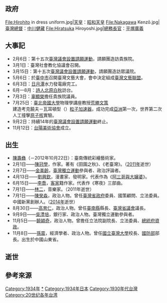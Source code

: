 {{TaiwanYearTOC|1934}}
{{Year in Taiwan|1934}}

==政府==
<gallery>
File:Hirohito in dress uniform.jpg|[[天皇|天皇]]：[[昭和天皇|昭和天皇]]
File:Nakagawa Kenzō.jpg|[[臺灣總督|臺灣總督]]：[[中川健藏|中川健藏]]
File:Hiratsuka Hiroyoshi.jpg|[[總務長官|總務長官]]：[[平塚廣義|平塚廣義]]
</gallery>

==大事記==	
*2月6日：第十五次[[臺灣議會設置請願運動|臺灣議會設置請願運動]]，請願團造訪貴族院{{r|陳2|page=209}}。
*3月1日：臺灣社會教化協議會召開{{r|杜}}。
*3月15日：第十五次[[臺灣議會設置請願運動|臺灣議會設置請願運動]]，請願團造訪眾議院{{r|陳2|page=210}}。
*5月6日：於[[臺中市_(州轄市)|臺中市]]召開臺灣文藝大會，會中決定組成[[臺灣文藝聯盟|臺灣文藝聯盟]]{{r|林}}{{r|陳}}。
*6月3日：[[日月潭|日月潭]]水力發電廠完工。
*6月—8月：[[詩人|詩人]][[北原白秋|北原白秋]]訪台。
*7月3日：[[辜顯榮|辜顯榮]]擔任貴族院議員{{r|陳2|page=210}}。
*7月25日：[[臺北帝國大學|臺北帝國大學]]物理學講座教授[[荒勝文策|荒勝文策]]建造考克饒夫－瓦耳頓型（{{lang-en|Cockcroft - Walton}}）[[粒子加速器|粒子加速器]]{{r|二}}，成功完成[[亞洲|亞洲]]第一次，世界第二次人工撞擊[[原子核|原子核]]實驗{{r|張}}。
*9月2日：持續14年的[[臺灣議會設置請願運動|臺灣議會設置請願運動]]終止{{r|陳2|page=210}}。
*11月12日：[[台陽美術協會|台陽美術協會]]成立。

==出生==
*[[陳壽彝|陳壽彝]]（－2012年10月22日）：臺南傳統彩繪藝術家。
* 2月1日——[[陳冠學|陳冠學]]，作家。著有《田園之秋》、《老臺灣》。（[[2011年臺灣|2011年]]逝世）
* 2月7日——[[金美齡|金美齡]]，[[臺灣獨立運動|臺灣獨立運動]]參與者、政治評論者。
* 4月13日——[[劉興欽|劉興欽]]，漫畫家、發明家。代表作為《[[阿三哥與大嬸婆|阿三哥與大嬸婆]]》。
* 6月15日——[[李喬_(1934年)|李喬]]，[[客家|客家]]籍作家。代表作《寒夜》三部曲。
* 7月1日——[[林二|林二]]，音樂家。（2011年逝世）
* 7月1日——[[陳癸淼|陳癸淼]]，政治人物。曾任[[臺灣省政府|臺灣省政府]]委員、國策顧問、立法委員。中國新黨創辦人。（[[2014年臺灣|2014年]]逝世）
* 8月30日——[[高育仁|高育仁]]，政治人物。曾任[[臺南縣|臺南縣]]縣長、[[臺灣省議會|臺灣省議會]]議長。
* 9月9日——[[吳澧培|吳澧培]]，銀行家、政治人物。臺灣獨立運動參與者。
* 11月5日——[[饒穎奇|饒穎奇]]，政治人物。曾擔任立法院副院長、立法委員、[[總統府資政|總統府資政]]。
* 11月8日——[[孫震_(臺灣學政界人物)|孫震]]，經濟學者、政治人物。曾任[[國立臺灣大學|國立臺灣大學]]校長、[[中華民國國防部|國防部]]部長。出生於中國山東省。

== 逝世 ==

== 參考來源 ==
{{reflist|refs=
<ref name="杜">{{Cite journal||author=杜武志 |title=〈皇民化運動與臺灣文化〉|journal=《臺北文獻》|issue=直字第139期 |date=2002-03-25 |publisher=臺北市文獻委員會 |pages=176頁}}</ref>
<ref name="林">{{cite book|author=林慧姃 |title=《吳新榮研究—一個台灣知識份子精神歷程》 |publisher=臺南縣政府 |year=2005年 |isbn=986-00-3900-3 |page=頁48}}</ref>
<ref name="陳">{{cite book|author=陳芳明 |title=《台灣新文學史》上冊 |publisher=聯經 |year=2011年 |isbn=978-957-08-3897-8 |page=頁120－122}}</ref>
<ref name="陳2">{{cite book |author=陳君愷 |title=《狂飆的年代──1920年代台灣的政治、社會與文化運動》 |publisher=日創社文化  |isbn=978-986-81251-7-9 |date=2006年10月}}</ref>
<ref name="張">{{cite journal zh |author=張幸真 |title=台灣知識社群的轉變－以台北帝國大學物理講座到台灣大學物理系為例 |pages=20 |id= |url=http://ndltd.ncl.edu.tw/cgi-bin/gs32/gsweb.cgi?o=dnclcdr&s=id=%22091NTU00493013%22.&searchmode=basic |accessdate=2012-06-11 |language=zh-tw |date=2003-07-31 |archive-date=2015-06-28 |archive-url=https://web.archive.org/web/20150628071851/http://ndltd.ncl.edu.tw/cgi-bin/gs32/gsweb.cgi?o=dnclcdr&s=id=%22091NTU00493013%22.&searchmode=basic |dead-url=no }}</ref>
<ref name="二">{{cite web|url=http://dls.ym.edu.tw/sa/dls/upload/2-3/leg/week4.pdf|title=二次大戰對科學地位的影響|accessdate=2014-12-03|language=zh-tw|deadurl=yes|archiveurl=https://web.archive.org/web/20150701061601/http://dls.ym.edu.tw/sa/dls/upload/2-3/leg/week4.pdf|archivedate=2015-07-01}}</ref>
}}
{{各年台灣}}
[[Category:1934年|Category:1934年]]
[[Category:1934年台灣|*]]
[[Category:1934年日本|Category:1934年日本]]
[[Category:1930年代台灣|Category:1930年代台灣]]
[[Category:20世纪各年台湾|Category:20世纪各年台湾]]
